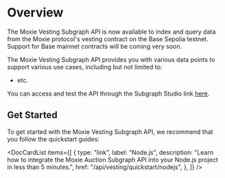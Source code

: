 
# Overview

The Moxie Vesting Subgraph API is now available to index and query data from the Moxie protocol's vesting contract on the Base Sepolia testnet. Support for Base mainnet contracts will be coming very soon.

The Moxie Vesting Subgraph API provides you with various data points to support various use cases, including but not limited to:

- etc.

You can access and test the API through the Subgraph Studio link [here]({SUBGRAPH_URL.vesting}).

## Get Started

To get started with the Moxie Vesting Subgraph API, we recommend that you follow the quickstart guides:

<DocCardList
  items={[
    {
      type: "link",
      label: "Node.js",
      description:
        "Learn how to integrate the Moxie Auction Subgraph API into your Node.js project in less than 5 minutes.",
      href: "/api/vesting/quickstart/nodejs",
    },
  ]}
/>

